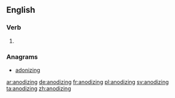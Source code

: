 ==English==

===Verb===
{{head|en}}

# {{present participle of|anodize}}

===Anagrams===
* [[adonizing#English|adonizing]]

[[ar:anodizing]]
[[de:anodizing]]
[[fr:anodizing]]
[[pl:anodizing]]
[[sv:anodizing]]
[[ta:anodizing]]
[[zh:anodizing]]